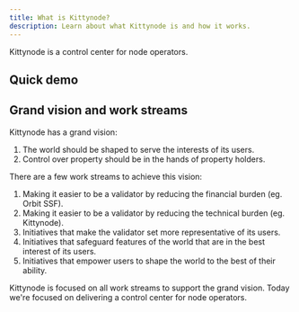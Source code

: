 ```yaml
---
title: What is Kittynode?
description: Learn about what Kittynode is and how it works.
---
```



Kittynode is a control center for node operators.

## Quick demo

<YouTube id="https://youtu.be/KQFZANEkkAw" />

## Grand vision and work streams

Kittynode has a grand vision:

1. The world should be shaped to serve the interests of its users.
2. Control over property should be in the hands of property holders.

There are a few work streams to achieve this vision:

1. Making it easier to be a validator by reducing the financial burden (eg. Orbit SSF).
2. Making it easier to be a validator by reducing the technical burden (eg. Kittynode).
3. Initiatives that make the validator set more representative of its users.
4. Initiatives that safeguard features of the world that are in the best interest of its users.
5. Initiatives that empower users to shape the world to the best of their ability.

Kittynode is focused on all work streams to support the grand vision. Today we're focused on delivering a control center for node operators.
